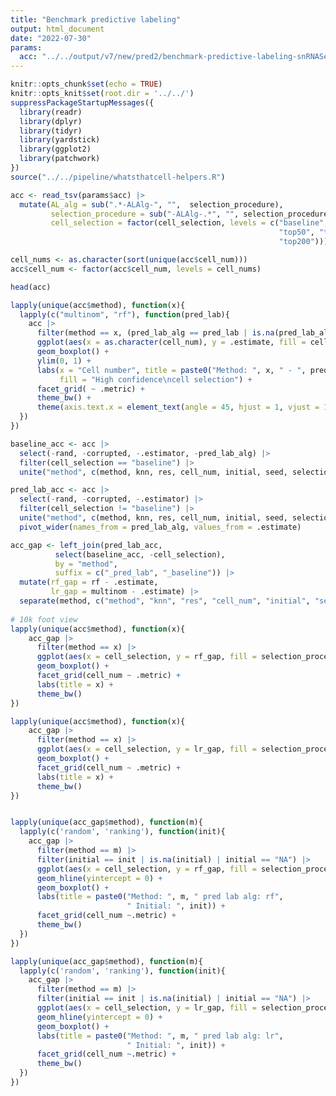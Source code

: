 ```yaml
---
title: "Benchmark predictive labeling"
output: html_document
date: "2022-07-30"
params:
  acc: "../../output/v7/new/pred2/benchmark-predictive-labeling-snRNASeq.tsv"
---
```


```r
knitr::opts_chunk$set(echo = TRUE)
knitr::opts_knit$set(root.dir = '../../')
suppressPackageStartupMessages({
  library(readr)
  library(dplyr)
  library(tidyr)
  library(yardstick)
  library(ggplot2)
  library(patchwork)
})
source("../../pipeline/whatsthatcell-helpers.R")
```


```r
acc <- read_tsv(params$acc) |> 
  mutate(AL_alg = sub(".*-ALAlg-", "",  selection_procedure),
         selection_procedure = sub("-ALAlg-.*", "", selection_procedure),
         cell_selection = factor(cell_selection, levels = c("baseline", "top10", 
                                                            "top50", "top100", 
                                                            "top200")))

cell_nums <- as.character(sort(unique(acc$cell_num)))
acc$cell_num <- factor(acc$cell_num, levels = cell_nums)

head(acc)

lapply(unique(acc$method), function(x){
  lapply(c("multinom", "rf"), function(pred_lab){
    acc |> 
      filter(method == x, (pred_lab_alg == pred_lab | is.na(pred_lab_alg))) |> 
      ggplot(aes(x = as.character(cell_num), y = .estimate, fill = cell_selection)) +
      geom_boxplot() +
      ylim(0, 1) +
      labs(x = "Cell number", title = paste0("Method: ", x, " - ", pred_lab), 
           fill = "High confidence\ncell selection") +
      facet_grid( ~ .metric) +
      theme_bw() +
      theme(axis.text.x = element_text(angle = 45, hjust = 1, vjust = 1))
  })
})
```


```r
baseline_acc <- acc |> 
  select(-rand, -corrupted, -.estimator, -pred_lab_alg) |> 
  filter(cell_selection == "baseline") |> 
  unite("method", c(method, knn, res, cell_num, initial, seed, selection_procedure, .metric, AL_alg), sep = ",")

pred_lab_acc <- acc |> 
  select(-rand, -corrupted, -.estimator) |> 
  filter(cell_selection != "baseline") |> 
  unite("method", c(method, knn, res, cell_num, initial, seed, selection_procedure, .metric, AL_alg), sep = ',') |> 
  pivot_wider(names_from = pred_lab_alg, values_from = .estimate)

acc_gap <- left_join(pred_lab_acc, 
          select(baseline_acc, -cell_selection), 
          by = "method",
          suffix = c("_pred_lab", "_baseline")) |> 
  mutate(rf_gap = rf - .estimate,
         lr_gap = multinom - .estimate) |> 
  separate(method, c("method", "knn", "res", "cell_num", "initial", "seed", "selection_procedure", ".metric", "AL_alg"), sep = ",")
  
# 10k foot view
lapply(unique(acc$method), function(x){
    acc_gap |> 
      filter(method == x) |> 
      ggplot(aes(x = cell_selection, y = rf_gap, fill = selection_procedure)) +
      geom_boxplot() +
      facet_grid(cell_num ~ .metric) +
      labs(title = x) +
      theme_bw()
}) 

lapply(unique(acc$method), function(x){
    acc_gap |> 
      filter(method == x) |> 
      ggplot(aes(x = cell_selection, y = lr_gap, fill = selection_procedure)) +
      geom_boxplot() +
      facet_grid(cell_num ~ .metric) +
      labs(title = x) +
      theme_bw()
})


lapply(unique(acc_gap$method), function(m){
  lapply(c('random', 'ranking'), function(init){
    acc_gap |> 
      filter(method == m) |>
      filter(initial == init | is.na(initial) | initial == "NA") |> 
      ggplot(aes(x = cell_selection, y = rf_gap, fill = selection_procedure)) +
      geom_hline(yintercept = 0) +
      geom_boxplot() +
      labs(title = paste0("Method: ", m, " pred lab alg: rf",
                          " Initial: ", init)) +
      facet_grid(cell_num ~.metric) +
      theme_bw()
  })
})

lapply(unique(acc_gap$method), function(m){
  lapply(c('random', 'ranking'), function(init){
    acc_gap |> 
      filter(method == m) |>
      filter(initial == init | is.na(initial) | initial == "NA") |> 
      ggplot(aes(x = cell_selection, y = lr_gap, fill = selection_procedure)) +
      geom_hline(yintercept = 0) +
      geom_boxplot() +
      labs(title = paste0("Method: ", m, " pred lab alg: lr",
                          " Initial: ", init)) +
      facet_grid(cell_num ~.metric) +
      theme_bw()
  })
})
```

